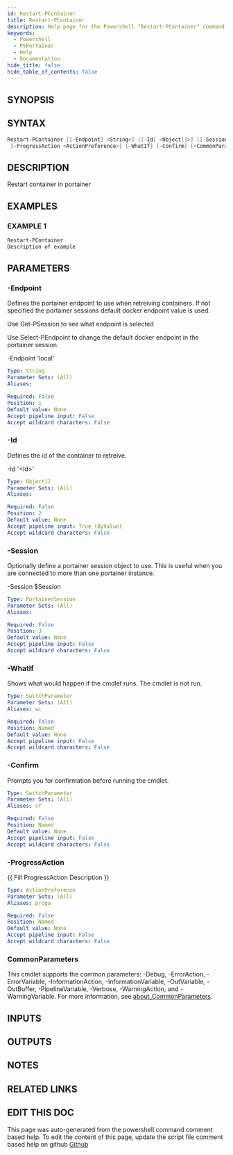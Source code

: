 ```yaml
---
id: Restart-PContainer
title: Restart-PContainer
description: Help page for the Powershell "Restart-PContainer" command
keywords:
  - Powershell
  - PSPortainer
  - Help
  - Documentation
hide_title: false
hide_table_of_contents: false
---
```


## SYNOPSIS

## SYNTAX

```powershell
Restart-PContainer [[-Endpoint] <String>] [[-Id] <Object[]>] [[-Session] <PortainerSession>]
 [-ProgressAction <ActionPreference>] [-WhatIf] [-Confirm] [<CommonParameters>]
```

## DESCRIPTION

Restart container in portainer

## EXAMPLES

### EXAMPLE 1

```powershell
Restart-PContainer
Description of example
```

## PARAMETERS

### -Endpoint

Defines the portainer endpoint to use when retreiving containers.
If not specified the portainer sessions default docker endpoint value is used.

Use Get-PSession to see what endpoint is selected

Use Select-PEndpoint to change the default docker endpoint in the portainer session.

-Endpoint 'local'

```yaml
Type: String
Parameter Sets: (All)
Aliases:

Required: False
Position: 1
Default value: None
Accept pipeline input: False
Accept wildcard characters: False
```

### -Id

Defines the id of the container to retreive.

-Id '&lt;Id&gt;'

```yaml
Type: Object[]
Parameter Sets: (All)
Aliases:

Required: False
Position: 2
Default value: None
Accept pipeline input: True (ByValue)
Accept wildcard characters: False
```

### -Session

Optionally define a portainer session object to use.
This is useful when you are connected to more than one portainer instance.

-Session $Session

```yaml
Type: PortainerSession
Parameter Sets: (All)
Aliases:

Required: False
Position: 3
Default value: None
Accept pipeline input: False
Accept wildcard characters: False
```

### -WhatIf

Shows what would happen if the cmdlet runs.
The cmdlet is not run.

```yaml
Type: SwitchParameter
Parameter Sets: (All)
Aliases: wi

Required: False
Position: Named
Default value: None
Accept pipeline input: False
Accept wildcard characters: False
```

### -Confirm

Prompts you for confirmation before running the cmdlet.

```yaml
Type: SwitchParameter
Parameter Sets: (All)
Aliases: cf

Required: False
Position: Named
Default value: None
Accept pipeline input: False
Accept wildcard characters: False
```

### -ProgressAction

\{\{ Fill ProgressAction Description \}\}

```yaml
Type: ActionPreference
Parameter Sets: (All)
Aliases: proga

Required: False
Position: Named
Default value: None
Accept pipeline input: False
Accept wildcard characters: False
```

### CommonParameters

This cmdlet supports the common parameters: -Debug, -ErrorAction, -ErrorVariable, -InformationAction, -InformationVariable, -OutVariable, -OutBuffer, -PipelineVariable, -Verbose, -WarningAction, and -WarningVariable. For more information, see [about_CommonParameters](http://go.microsoft.com/fwlink/?LinkID=113216).

## INPUTS

## OUTPUTS

## NOTES

## RELATED LINKS

## EDIT THIS DOC 

This page was auto-generated from the powershell command comment based help. To edit the content of this page, update the script file comment based help on github [Github](https://github.com/hanpq/PSPortainer)

